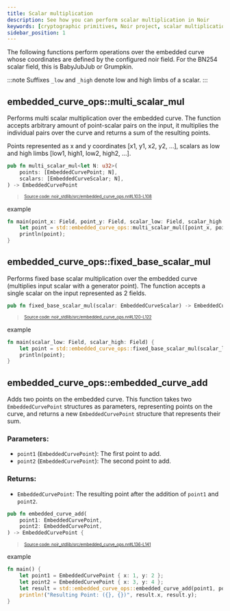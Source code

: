 ```yaml
---
title: Scalar multiplication
description: See how you can perform scalar multiplication in Noir
keywords: [cryptographic primitives, Noir project, scalar multiplication]
sidebar_position: 1
---
```



The following functions perform operations over the embedded curve whose coordinates are defined by the configured noir field.
For the BN254 scalar field, this is BabyJubJub or Grumpkin.

:::note
Suffixes `_low` and `_high` denote low and high limbs of a scalar.
:::

## embedded_curve_ops::multi_scalar_mul

Performs multi scalar multiplication over the embedded curve.
The function accepts arbitrary amount of point-scalar pairs on the input, it multiplies the individual pairs over
the curve and returns a sum of the resulting points.

Points represented as x and y coordinates [x1, y1, x2, y2, ...], scalars as low and high limbs [low1, high1, low2, high2, ...].

```rust title="multi_scalar_mul" showLineNumbers 
pub fn multi_scalar_mul<let N: u32>(
    points: [EmbeddedCurvePoint; N],
    scalars: [EmbeddedCurveScalar; N],
) -> EmbeddedCurvePoint
```
> <sup><sub><a href="https://github.com/noir-lang/noir/blob/master/noir_stdlib/src/embedded_curve_ops.nr#L103-L108" target="_blank" rel="noopener noreferrer">Source code: noir_stdlib/src/embedded_curve_ops.nr#L103-L108</a></sub></sup>


example

```rust
fn main(point_x: Field, point_y: Field, scalar_low: Field, scalar_high: Field) {
    let point = std::embedded_curve_ops::multi_scalar_mul([point_x, point_y], [scalar_low, scalar_high]);
    println(point);
}
```

## embedded_curve_ops::fixed_base_scalar_mul

Performs fixed base scalar multiplication over the embedded curve (multiplies input scalar with a generator point).
The function accepts a single scalar on the input represented as 2 fields.

```rust title="fixed_base_scalar_mul" showLineNumbers 
pub fn fixed_base_scalar_mul(scalar: EmbeddedCurveScalar) -> EmbeddedCurvePoint
```
> <sup><sub><a href="https://github.com/noir-lang/noir/blob/master/noir_stdlib/src/embedded_curve_ops.nr#L120-L122" target="_blank" rel="noopener noreferrer">Source code: noir_stdlib/src/embedded_curve_ops.nr#L120-L122</a></sub></sup>


example

```rust
fn main(scalar_low: Field, scalar_high: Field) {
    let point = std::embedded_curve_ops::fixed_base_scalar_mul(scalar_low, scalar_high);
    println(point);
}
```

## embedded_curve_ops::embedded_curve_add

Adds two points on the embedded curve.
This function takes two `EmbeddedCurvePoint` structures as parameters, representing points on the curve, and returns a new `EmbeddedCurvePoint` structure that represents their sum.

### Parameters:
- `point1` (`EmbeddedCurvePoint`): The first point to add.
- `point2` (`EmbeddedCurvePoint`): The second point to add.

### Returns:
- `EmbeddedCurvePoint`: The resulting point after the addition of `point1` and `point2`.

```rust title="embedded_curve_add" showLineNumbers 
pub fn embedded_curve_add(
    point1: EmbeddedCurvePoint,
    point2: EmbeddedCurvePoint,
) -> EmbeddedCurvePoint {
```
> <sup><sub><a href="https://github.com/noir-lang/noir/blob/master/noir_stdlib/src/embedded_curve_ops.nr#L136-L141" target="_blank" rel="noopener noreferrer">Source code: noir_stdlib/src/embedded_curve_ops.nr#L136-L141</a></sub></sup>


example

```rust
fn main() {
    let point1 = EmbeddedCurvePoint { x: 1, y: 2 };
    let point2 = EmbeddedCurvePoint { x: 3, y: 4 };
    let result = std::embedded_curve_ops::embedded_curve_add(point1, point2);
    println!("Resulting Point: ({}, {})", result.x, result.y);
}
```

<BlackBoxInfo to="../black_box_fns"/>

